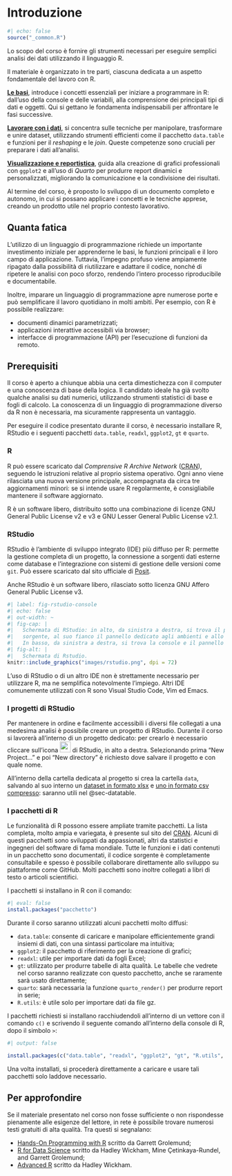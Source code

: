 # Introduzione {#sec-intro}

```r
#| echo: false
source("_common.R")
```

Lo scopo del corso è fornire gli strumenti necessari per eseguire semplici analisi dei dati utilizzando il linguaggio R.

Il materiale è organizzato in tre parti, ciascuna dedicata a un aspetto fondamentale del lavoro con R.

[**Le basi**](#sec-basics-intro), introduce i concetti essenziali per iniziare a programmare in R: dall'uso della console e delle variabili, alla comprensione dei principali tipi di dati e oggetti. Qui si gettano le fondamenta indispensabili per affrontare le fasi successive.

[**Lavorare con i dati**](#sec-transform-intro), si concentra sulle tecniche per manipolare, trasformare e unire dataset, utilizzando strumenti efficienti come il pacchetto `data.table` e funzioni per il *reshaping* e le *join*. Queste competenze sono cruciali per preparare i dati all'analisi.

[**Visualizzazione e reportistica**](#sec-reports-intro), guida alla creazione di grafici professionali con `ggplot2` e all'uso di *Quarto* per produrre report dinamici e personalizzati, migliorando la comunicazione e la condivisione dei risultati.

Al termine del corso, è proposto lo sviluppo di un documento completo e autonomo, in cui si possano applicare i concetti e le tecniche apprese, creando un prodotto utile nel proprio contesto lavorativo.

## Quanta fatica

L'utilizzo di un linguaggio di programmazione richiede un importante investimento iniziale per apprenderne le basi, le funzioni principali e il loro campo di applicazione. Tuttavia, l'impegno profuso viene ampiamente ripagato dalla possibilità di riutilizzare e adattare il codice, nonché di ripetere le analisi con poco sforzo, rendendo l'intero processo riproducibile e documentabile.

Inoltre, imparare un linguaggio di programmazione apre numerose porte e può semplificare il lavoro quotidiano in molti ambiti. Per esempio, con R è possibile realizzare:

-   documenti dinamici parametrizzati;
-   applicazioni interattive accessibili via browser;
-   interfacce di programmazione (API) per l'esecuzione di funzioni da remoto.

## Prerequisiti

Il corso è aperto a chiunque abbia una certa dimestichezza con il computer e una conoscenza di base della logica. Il candidato ideale ha già svolto qualche analisi su dati numerici, utilizzando strumenti statistici di base e fogli di calcolo. La conoscenza di un linguaggio di programmazione diverso da R non è necessaria, ma sicuramente rappresenta un vantaggio.

Per eseguire il codice presentato durante il corso, è necessario installare R, RStudio e i seguenti pacchetti `data.table`, `readxl`, `ggplot2`, `gt` e `quarto`.

### R

R può essere scaricato dal *Comprensive R Archive Network* ([CRAN](https://cloud.r-project.org/)), seguendo le istruzioni relative al proprio sistema operativo. Ogni anno viene rilasciata una nuova versione principale, accompagnata da circa tre aggiornamenti minori: se si intende usare R regolarmente, è consigliabile mantenere il software aggiornato.

R è un software libero, distribuito sotto una combinazione di licenze GNU General Public License v2 e v3 e GNU Lesser General Public License v2.1.

### RStudio

RStudio è l'ambiente di sviluppo integrato (IDE) più diffuso per R: permette la gestione completa di un progetto, la connessione a sorgenti dati esterne come database e l'integrazione con sistemi di gestione delle versioni come `git`. Può essere scaricato dal sito ufficiale di [Posit](https://posit.co/download/rstudio-desktop/).

Anche RStudio è un software libero, rilasciato sotto licenza GNU Affero General Public License v3.

```r
#| label: fig-rstudio-console
#| echo: false
#| out-width: ~
#| fig-cap: |
#|   Schermata di RStudio: in alto, da sinistra a destra, si trova il pannello dedicato al codice
#|   sorgente, al suo fianco il pannello dedicato agli ambienti e allo storico.
#|   In basso, da sinistra a destra, si trova la console e il pannello dedicato agli output.
#| fig-alt: |
#|   Schermata di Rstudio.
knitr::include_graphics("images/rstudio.png", dpi = 72)
```


L'uso di RStudio o di un altro IDE non è strettamente necessario per utilizzare R, ma ne semplifica notevolmente l'impiego. Altri IDE comunemente utilizzati con R sono Visual Studio Code, Vim ed Emacs.

### I progetti di RStudio

Per mantenere in ordine e facilmente accessibili i diversi file collegati a una medesima analisi è possibile creare un progetto di RStudio. Durante il corso si lavorerà all'interno di un progetto dedicato: per crearlo è necessario cliccare sull'icona ![](images/rproject.png){height=25} di RStudio, in alto a destra.
Selezionando prima "New Project..." e poi "New directory" è richiesto dove salvare il progetto e con quale nome.

All'interno della cartella dedicata al progetto si crea la cartella `data`, salvando al suo interno un [dataset in formato xlsx](https://github.com/ARPAL-liguria-it/2025_R_corso/raw/refs/heads/main/data/2025-04-24_anagrafica_stazioni.xlsx) e [uno in formato csv compresso](https://github.com/ARPAL-liguria-it/2025_R_corso/raw/refs/heads/main/data/2025-04-24_pm1025_ambiente_liguria.csv.gz): saranno utili nel @sec-datatable.

### I pacchetti di R

Le funzionalità di R possono essere ampliate tramite pacchetti. La lista completa, molto ampia e variegata, è presente sul sito del [CRAN](https://cran.r-project.org/web/packages/available_packages_by_date.html). Alcuni di questi pacchetti sono sviluppati da appassionati, altri da statistici e ingegneri del software di fama mondiale. Tutte le funzioni e i dati contenuti in un pacchetto sono documentati, il codice sorgente è completamente consultabile e spesso è possibile collaborare direttamente allo sviluppo su piattaforme come GitHub. Molti pacchetti sono inoltre collegati a libri di testo o articoli scientifici.

I pacchetti si installano in R con il comando:

```r
#| eval: false
install.packages("pacchetto")
```

Durante il corso saranno utilizzati alcuni pacchetti molto diffusi:

- `data.table`: consente di caricare e manipolare efficientemente grandi insiemi di dati, con una sintassi particolare ma intuitiva;
- `ggplot2`: il pacchetto di riferimento per la creazione di grafici;
- `readxl`: utile per importare dati da fogli Excel;
- `gt`: utilizzato per produrre tabelle di alta qualità. Le tabelle che vedrete nel corso saranno realizzate con questo pacchetto, anche se raramente sarà usato direttamente;
- `quarto`: sarà necessaria la funzione `quarto_render()` per produrre report in serie;
- `R.utils`: è utile solo per importare dati da file gz.

I pacchetti richiesti si installano racchiudendoli all'interno di un vettore con il comando `c()` e scrivendo il seguente comando all'interno della console di R, dopo il simbolo `>`:

```r
#| output: false

install.packages(c("data.table", "readxl", "ggplot2", "gt", "R.utils", "quarto"))
```

Una volta installati, si procederà direttamente a caricare e usare tali pacchetti solo laddove necessario.

## Per approfondire

Se il materiale presentato nel corso non fosse sufficiente o non rispondesse pienamente alle esigenze del lettore, in rete è possibile trovare numerosi testi gratuiti di alta qualità. Tra questi si segnalano:

- [Hands-On Programming with R](https://rstudio-education.github.io/hopr/) scritto da Garrett Grolemund;
- [R for Data Science](https://r4ds.hadley.nz/) scritto da Hadley Wickham, Mine Çetinkaya-Rundel, and Garrett Grolemund;
- [Advanced R](https://adv-r.hadley.nz/) scritto da Hadley Wickham.
